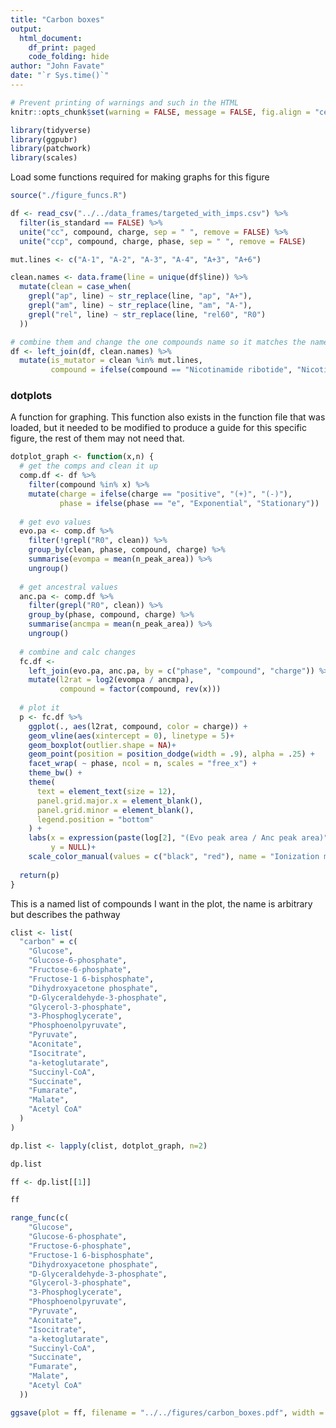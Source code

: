 ```yaml
---
title: "Carbon boxes"
output: 
  html_document:
    df_print: paged
    code_folding: hide
author: "John Favate"
date: "`r Sys.time()`"
---
```


<style type="text/css">
.main-container {
  max-width: 1500px;
  margin-left: auto; 
  margin-right: auto;
}
</style>

```r
# Prevent printing of warnings and such in the HTML
knitr::opts_chunk$set(warning = FALSE, message = FALSE, fig.align = "center")
```

```r
library(tidyverse)
library(ggpubr)
library(patchwork)
library(scales)
```

Load some functions required for making graphs for this figure
```r
source("./figure_funcs.R")
```

```r
df <- read_csv("../../data_frames/targeted_with_imps.csv") %>% 
  filter(is_standard == FALSE) %>% 
  unite("cc", compound, charge, sep = " ", remove = FALSE) %>% 
  unite("ccp", compound, charge, phase, sep = " ", remove = FALSE)

mut.lines <- c("A-1", "A-2", "A-3", "A-4", "A+3", "A+6")

clean.names <- data.frame(line = unique(df$line)) %>%
  mutate(clean = case_when(
    grepl("ap", line) ~ str_replace(line, "ap", "A+"),
    grepl("am", line) ~ str_replace(line, "am", "A-"),
    grepl("rel", line) ~ str_replace(line, "rel60", "R0")
  ))

# combine them and change the one compounds name so it matches the name on fig1
df <- left_join(df, clean.names) %>% 
  mutate(is_mutator = clean %in% mut.lines,
         compound = ifelse(compound == "Nicotinamide ribotide", "Nicotinamide\nmononucleotide", compound))
```

### dotplots

A function for graphing. This function also exists in the function file that was loaded, but it needed to be modified to produce a guide for this specific figure, the rest of them may not need that.
```r
dotplot_graph <- function(x,n) {
  # get the comps and clean it up
  comp.df <- df %>% 
    filter(compound %in% x) %>% 
    mutate(charge = ifelse(charge == "positive", "(+)", "(-)"),
           phase = ifelse(phase == "e", "Exponential", "Stationary"))
  
  # get evo values
  evo.pa <- comp.df %>%
    filter(!grepl("R0", clean)) %>%
    group_by(clean, phase, compound, charge) %>%
    summarise(evompa = mean(n_peak_area)) %>%
    ungroup()
  
  # get ancestral values
  anc.pa <- comp.df %>%
    filter(grepl("R0", clean)) %>%
    group_by(phase, compound, charge) %>%
    summarise(ancmpa = mean(n_peak_area)) %>%
    ungroup()
  
  # combine and calc changes
  fc.df <-
    left_join(evo.pa, anc.pa, by = c("phase", "compound", "charge")) %>%
    mutate(l2rat = log2(evompa / ancmpa),
           compound = factor(compound, rev(x)))
  
  # plot it
  p <- fc.df %>%
    ggplot(., aes(l2rat, compound, color = charge)) +
    geom_vline(aes(xintercept = 0), linetype = 5)+
    geom_boxplot(outlier.shape = NA)+
    geom_point(position = position_dodge(width = .9), alpha = .25) +
    facet_wrap( ~ phase, ncol = n, scales = "free_x") +
    theme_bw() +
    theme(
      text = element_text(size = 12),
      panel.grid.major.x = element_blank(),
      panel.grid.minor = element_blank(),
      legend.position = "bottom"
    ) +
    labs(x = expression(paste(log[2], "(Evo peak area / Anc peak area)")),
         y = NULL)+
    scale_color_manual(values = c("black", "red"), name = "Ionization mode")
  
  return(p)
}
```


This is a named list of compounds I want in the plot, the name is arbitrary but describes the pathway
```r
clist <- list(
  "carbon" = c(
    "Glucose",
    "Glucose-6-phosphate",
    "Fructose-6-phosphate",
    "Fructose-1 6-bisphosphate",
    "Dihydroxyacetone phosphate",
    "D-Glyceraldehyde-3-phosphate",
    "Glycerol-3-phosphate",
    "3-Phosphoglycerate",
    "Phosphoenolpyruvate",
    "Pyruvate",
    "Aconitate",
    "Isocitrate",
    "a-ketoglutarate",
    "Succinyl-CoA",
    "Succinate",
    "Fumarate",
    "Malate",
    "Acetyl CoA"
  )
)
```

```r
dp.list <- lapply(clist, dotplot_graph, n=2)

dp.list
```

```r
ff <- dp.list[[1]]

ff
```

```r
range_func(c(
    "Glucose",
    "Glucose-6-phosphate",
    "Fructose-6-phosphate",
    "Fructose-1 6-bisphosphate",
    "Dihydroxyacetone phosphate",
    "D-Glyceraldehyde-3-phosphate",
    "Glycerol-3-phosphate",
    "3-Phosphoglycerate",
    "Phosphoenolpyruvate",
    "Pyruvate",
    "Aconitate",
    "Isocitrate",
    "a-ketoglutarate",
    "Succinyl-CoA",
    "Succinate",
    "Fumarate",
    "Malate",
    "Acetyl CoA"
  ))
```


```r
ggsave(plot = ff, filename = "../../figures/carbon_boxes.pdf", width = 6.51, height = 6)
```


